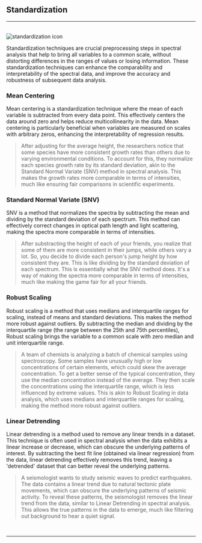 
## Standardization
<hr />
<br />
<Image src={`${imagePath}standardization_icon.svg`} alt="standardization icon" width={65} height={65} />

Standardization techniques are crucial preprocessing steps in spectral analysis that help to bring all variables to a common scale, without distorting differences in the ranges of values or losing information. These standardization techniques can enhance the comparability and interpretability of the spectral data, and improve the accuracy and robustness of subsequent data analysis.

### Mean Centering

Mean centering is a standardization technique where the mean of each variable is subtracted from every data point. This effectively centers the data around zero and helps reduce multicollinearity in the data. Mean centering is particularly beneficial when variables are measured on scales with arbitrary zeros, enhancing the interpretability of regression results.

> After adjusting for the average height, the researchers notice that some species have more consistent growth rates than others due to varying environmental conditions. To account for this, they normalize each species growth rate by its standard deviation, akin to the Standard Normal Variate (SNV) method in spectral analysis. This makes the growth rates more comparable in terms of intensities, much like ensuring fair comparisons in scientific experiments.
>

### Standard Normal Variate (SNV)

SNV is a method that normalizes the spectra by subtracting the mean and dividing by the standard deviation of each spectrum. This method can effectively correct changes in optical path length and light scattering, making the spectra more comparable in terms of intensities.

> After substracting the height of each of your friends, you realize that some of them are more consistent in their jumps, while others vary a lot. So, you decide to divide each person's jump height by how consistent they are. This is like dividing by the standard deviation of each spectrum. This is essentially what the SNV method does. It's a way of making the spectra more comparable in terms of intensities, much like making the game fair for all your friends.
> 

### Robust Scaling

Robust scaling is a method that uses medians and interquartile ranges for scaling, instead of means and standard deviations. This makes the method more robust against outliers. By subtracting the median and dividing by the interquartile range (the range between the 25th and 75th percentiles), Robust scaling brings the variable to a common scale with zero median and unit interquartile range.

> A team of chemists is analyzing a batch of chemical samples using spectroscopy. Some samples have unusually high or low concentrations of certain elements, which could skew the average concentration. To get a better sense of the typical concentration, they use the median concentration instead of the average. They then scale the concentrations using the interquartile range, which is less influenced by extreme values. This is akin to Robust Scaling in data analysis, which uses medians and interquartile ranges for scaling, making the method more robust against outliers.
> 

### Linear Detrending

Linear detrending is a method used to remove any linear trends in a dataset. This technique is often used in spectral analysis when the data exhibits a linear increase or decrease, which can obscure the underlying patterns of interest. By subtracting the best fit line (obtained via linear regression) from the data, linear detrending effectively removes this trend, leaving a 'detrended' dataset that can better reveal the underlying patterns.

> A seismologist wants to study seismic waves to predict earthquakes. The data contains a linear trend due to natural tectonic plate movements, which can obscure the underlying patterns of seismic activity. To reveal these patterns, the seismologist removes the linear trend from the data, similar to Linear Detrending in spectral analysis. This allows the true patterns in the data to emerge, much like filtering out background to hear a quiet signal.
> 

<br />
<hr />
<br />
<ImageLink href="/preprocessing/standardization" image={{alt: "standardization icon", src: `${imagePath}standardization_icon.svg`}} text="Standarization" />
<br />
<ImageLink href="/preprocessing/baseline_correction" image={{alt: "baseline correction icon",src: `${imagePath}baseline_icon.svg`}} text="Baseline correction" />
<br />
<ImageLink href="/preprocessing/smoothing" image={{alt: "smoothing icon", src: `${imagePath}smoothing_icon.svg`}} text="Smoothing" />
<br />
<ImageLink href="/preprocessing/normalization" image={{alt: "normalization icon", src: `${imagePath}normalization_icon.svg`}} text="Normalization" />
<br />
<ImageLink href="/preprocessing/peak_detection" image={{alt: "peak detection icon", src: `${imagePath}peak_detection_icon.svg`}} text="Peak detection" />
<br />
<ImageLink href="/preprocessing/offset" image={{alt: "offset icon", src: `${imagePath}offset_icon.svg`}} text="Offset" />

